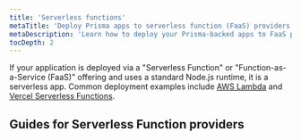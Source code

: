 ```yaml
---
title: 'Serverless functions'
metaTitle: 'Deploy Prisma apps to serverless function (FaaS) providers'
metaDescription: 'Learn how to deploy your Prisma-backed apps to FaaS providers like AWS Lambda, Netlify, or Vercel Serverless Functions'
tocDepth: 2
---
```


<TopBlock>

If your application is deployed via a "Serverless Function" or "Function-as-a-Service (FaaS)" offering and uses a standard Node.js runtime, it is a serverless app. Common deployment examples include [AWS Lambda](/orm/prisma-client/deployment/serverless/deploy-to-aws-lambda) and [Vercel Serverless Functions](/orm/prisma-client/deployment/serverless/deploy-to-vercel).

</TopBlock>

## Guides for Serverless Function providers

<Subsections />
